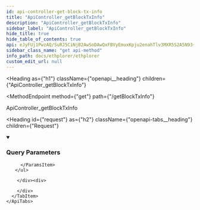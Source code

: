 ```yaml
---
id: api-controller-get-block-tx-info
title: "ApiController_getBlockTxInfo"
description: "ApiController_getBlockTxInfo"
sidebar_label: "ApiController_getBlockTxInfo"
hide_title: true
hide_table_of_contents: true
api: eJyFUj1PwzAQ/SuRJ5CiNjB2AwSoDAwQxFBVyEmuxKpju2enahTlv3MXR5S2A5N93++9u15YByiDsmZZiYW4c+rBmoBWa8Cvbwj32pbb/LA0GytS4STKBgKgF4tVLwwZVFRwzmvbFICUg7BrFQJ1C9hCKpShlF0L2FHQlzU0Uix6ETrHtSaWDcOaK72zxoPn+G2W8VOBL1E5BkjZlJeeuf5BTGhry8woMhIINRnzizwPuI+01myULarQvTPaCKcAiYSTfiOFkXZ0pdPnyWIjA/lfPnNyTvzqENyIWvEc5q2C5gDhctrGBmckU8FQonEzy2YZeUriKEtq33MzZ31opOF+0w5IhuSoQ0L8kpFgkh+SieLJlN8FBDiEudOS1kSNW9QcizKtxJlMJE1NkznS94X08IF6GNgd98s3USkvC83r30jt4WIsEwHDOl29TZdynRz1OoWzhe7ivvZStzDewpoNVDyO9zb82fbzY06q/wCmzPq8
sidebar_class_name: "get api-method"
info_path: docs/ethplorer/ethplorer
custom_edit_url: null
---
```



<Heading
  as={"h1"}
  className={"openapi__heading"}
  children={"ApiController_getBlockTxInfo"}
>
</Heading>

<MethodEndpoint
  method={"get"}
  path={"/getBlockTxInfo"}
>
  
</MethodEndpoint>



ApiController_getBlockTxInfo

<Heading
  id={"request"}
  as={"h2"}
  className={"openapi-tabs__heading"}
  children={"Request"}
>
</Heading>

<details
  style={{"marginBottom":"1rem"}}
  className={"openapi-markdown__details"}
  data-collapsed={false}
  open={true}
>
  <summary
    style={{}}
  >
    <h3
      className={"openapi-markdown__details-summary-header-params"}
    >
      Query Parameters
    </h3>
  </summary><div>
    <ul>
      <ParamsItem
        className={"paramsItem"}
        param={{"name":"blockNumber","required":true,"in":"query","schema":{"type":"number"}}}
      >
        
      </ParamsItem>
    </ul>
  </div>
</details><div>
  <div>
    <ApiTabs
      label={undefined}
      id={undefined}
    >
      <TabItem
        label={"200"}
        value={"200"}
      >
        <div>
          
          
          
          
          
        </div><div>
          
        </div>
      </TabItem>
    </ApiTabs>
  </div>
</div>
      